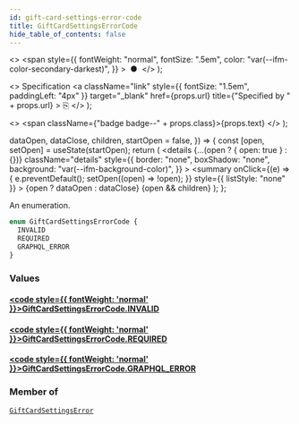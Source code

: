 ```yaml
---
id: gift-card-settings-error-code
title: GiftCardSettingsErrorCode
hide_table_of_contents: false
---
```


  <>
    <span
      style={{
        fontWeight: "normal",
        fontSize: ".5em",
        color: "var(--ifm-color-secondary-darkest)",
      }}
    >
      &nbsp;●&nbsp;
    </span>
  </>
);

  <>
    Specification
    <a
      className="link"
      style={{ fontSize: "1.5em", paddingLeft: "4px" }}
      target="\_blank"
      href={props.url}
      title={"Specified by " + props.url}
    >
      ⎘
    </a>
  </>
);

  <>
    <span className={"badge badge--" + props.class}>{props.text}</span>
  </>
);


  dataOpen,
  dataClose,
  children,
  startOpen = false,
}) => {
  const [open, setOpen] = useState(startOpen);
  return (
    <details
      {...(open ? { open: true } : {})}
      className="details"
      style={{
        border: "none",
        boxShadow: "none",
        background: "var(--ifm-background-color)",
      }}
    >
      <summary
        onClick={(e) => {
          e.preventDefault();
          setOpen((open) => !open);
        }}
        style={{ listStyle: "none" }}
      >
        {open ? dataOpen : dataClose}
      </summary>
      {open && children}
    </details>
  );
};

An enumeration.

```graphql
enum GiftCardSettingsErrorCode {
  INVALID
  REQUIRED
  GRAPHQL_ERROR
}
```

### Values

#### [<code style={{ fontWeight: 'normal' }}>GiftCardSettingsErrorCode.<b>INVALID</b></code>](#)

>

#### [<code style={{ fontWeight: 'normal' }}>GiftCardSettingsErrorCode.<b>REQUIRED</b></code>](#)

>

#### [<code style={{ fontWeight: 'normal' }}>GiftCardSettingsErrorCode.<b>GRAPHQL_ERROR</b></code>](#)

>

### Member of

[`GiftCardSettingsError`](../../../api-storefront/gift-cards/objects/gift-card-settings-error) <Badge class="secondary" text="object"/>
